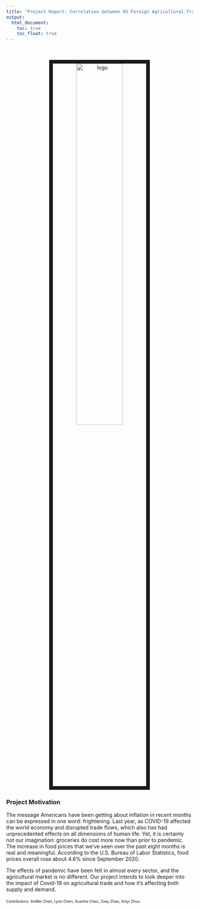 ```yaml
---
title: "Project Report: Correlation between US Foreign Agricultural Trade and COVID-19 Impact"
output: 
  html_document:
    toc: true
    toc_float: true
---
```

<center>
<br><br><img src="images/image_1.jpeg" alt="logo" style="width:50%; border:10px solid"><br>
</center>


### Project Motivation
The message Americans have been getting about inflation in recent months can be expressed in one word: frightening. Last year, as COVID-19 affected the world economy and disrupted trade flows, which also has had unprecedented effects on all dimensions of human life. Yet, it is certainly not our imagination: groceries do cost more now than prior to pandemic. The increase in food prices that we’ve seen over the past eight months is real and meaningful. According to the U.S. Bureau of Labor Statistics, food prices overall rose about 4.6% since September 2020. 

The effects of pandemic have been felt in almost every sector, and the agricultural market is no different. Our project intends to look deeper into the impact of Covid-19 on agricultural trade and how it's affecting both supply and demand.



<font size="1">Contributors:</font> 
<font size="1">AnMei Chen, Lynn Chen, Xuanhe Chen, Zoey Zhao, Xinyi Zhou</font> 

